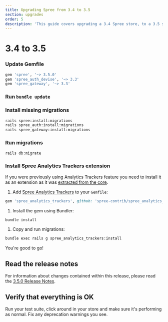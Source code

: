 ```yaml
---
title: Upgrading Spree from 3.4 to 3.5
section: upgrades
order: 5
description: 'This guide covers upgrading a 3.4 Spree store, to a 3.5 store.'
---
```


# 3.4 to 3.5

### Update Gemfile

```ruby
gem 'spree', '~> 3.5.0'
gem 'spree_auth_devise', '~> 3.3'
gem 'spree_gateway', '~> 3.3'
```

### Run `bundle update`

### Install missing migrations

```bash
rails spree:install:migrations
rails spree_auth:install:migrations
rails spree_gateway:install:migrations
```

### Run migrations

```bash
rails db:migrate
```

### Install Spree Analytics Trackers extension

If you were previously using Analytics Trackers feature you need to install it as an extension as it was [extracted from the core](https://github.com/spree/spree/pull/8408).

1. Add [Spree Analytics Trackers](https://github.com/spree-contrib/spree_analytics_trackers) to your `Gemfile`:

```ruby
gem 'spree_analytics_trackers', github: 'spree-contrib/spree_analytics_trackers'
```

1. Install the gem using Bundler:

```bash
bundle install
```

1. Copy and run migrations:

```bash
bundle exec rails g spree_analytics_trackers:install
```

You're good to go!

## Read the release notes

For information about changes contained within this release, please read the [3.5.0 Release Notes](http://guides.spreecommerce.org/release_notes/spree_3_5_0.html).

## Verify that everything is OK

Run your test suite, click around in your store and make sure it's performing as normal. Fix any deprecation warnings you see.

